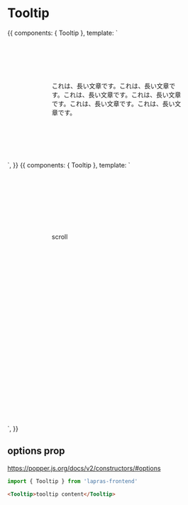 

<Meta title="Tooltip" component={Tooltip} />

# Tooltip

<Preview>
  <Story name="default">
    {{
      components: { Tooltip },
      template: `
        <div style="padding: 100px;">
          <Tooltip>これは、長い文章です。これは、長い文章です。これは、長い文章です。これは、長い文章です。これは、長い文章です。これは、長い文章です。
          </Tooltip>
        </div>
      `,
    }}
  </Story>
  <Story name="custom trigger">
    {{
      components: { Tooltip },
      template: `
        <div style="padding: 100px;">
          <Tooltip :options="{placement: 'left-start'}">
            <template #default>hoge</template>
            <template #trigger><img src="//placehold.jp/100x200.png"></template>
          </Tooltip>
          <p style="padding: 30px 0 300px">scroll</p>
        </div>
      `,
    }}
  </Story>
</Preview>

<Props of={Tooltip} />

## options prop

https://popper.js.org/docs/v2/constructors/#options

```typescript
import { Tooltip } from 'lapras-frontend'
```

```html
<Tooltip>tooltip content</Tooltip>
```

